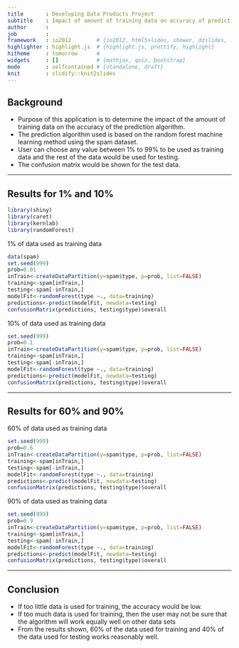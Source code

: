 ```yaml
---
title       : Developing Data Products Project
subtitle    : Impact of amount of training data on accuracy of prediction algorithm
author      : 
job         : 
framework   : io2012        # {io2012, html5slides, shower, dzslides, ...}
highlighter : highlight.js  # {highlight.js, prettify, highlight}
hitheme     : tomorrow      # 
widgets     : []            # {mathjax, quiz, bootstrap}
mode        : selfcontained # {standalone, draft}
knit        : slidify::knit2slides
---
```


## Background

* Purpose of this application is to determine the impact of the amount of training data on the accuracy of the prediction algorithm. 
* The prediction algorithm used is based on the random forest machine learning method using the spam dataset.
* User can choose any value between 1% to 99% to be used as training data and the rest of the data would be used for testing. 
* The confusion matrix would be shown for the test data.


--- 

## Results for 1% and 10%
```r
library(shiny)
library(caret)
library(kernlab)
library(randomForest)
```

1% of data used as training data
```r
data(spam)
set.seed(999)
prob=0.01
inTrain<-createDataPartition(y=spam$type, p=prob, list=FALSE)
training<-spam[inTrain,]
testing<-spam[-inTrain,]
modelFit<-randomForest(type ~., data=training)
predictions<-predict(modelFit, newdata=testing)
confusionMatrix(predictions, testing$type)$overall
```

10% of data used as training data
```r
set.seed(999)
prob=0.1
inTrain<-createDataPartition(y=spam$type, p=prob, list=FALSE)
training<-spam[inTrain,]
testing<-spam[-inTrain,]
modelFit<-randomForest(type ~., data=training)
predictions<-predict(modelFit, newdata=testing)
confusionMatrix(predictions, testing$type)$overall
```

---

## Results for 60% and 90%
60% of data used as training data
```r
set.seed(999)
prob=0.6
inTrain<-createDataPartition(y=spam$type, p=prob, list=FALSE)
training<-spam[inTrain,]
testing<-spam[-inTrain,]
modelFit<-randomForest(type ~., data=training)
predictions<-predict(modelFit, newdata=testing)
confusionMatrix(predictions, testing$type)$overall
```

90% of data used as training data
```r
set.seed(999)
prob=0.9
inTrain<-createDataPartition(y=spam$type, p=prob, list=FALSE)
training<-spam[inTrain,]
testing<-spam[-inTrain,]
modelFit<-randomForest(type ~., data=training)
predictions<-predict(modelFit, newdata=testing)
confusionMatrix(predictions, testing$type)$overall
```

---
## Conclusion
* If too little data is used for training, the accuracy would be low.
* If too much data is used for training, then the user may not be sure that the algorithm will work equally well on other data sets
* From the results shown, 60% of the data used for training and 40% of the data used for testing works reasonably well.


